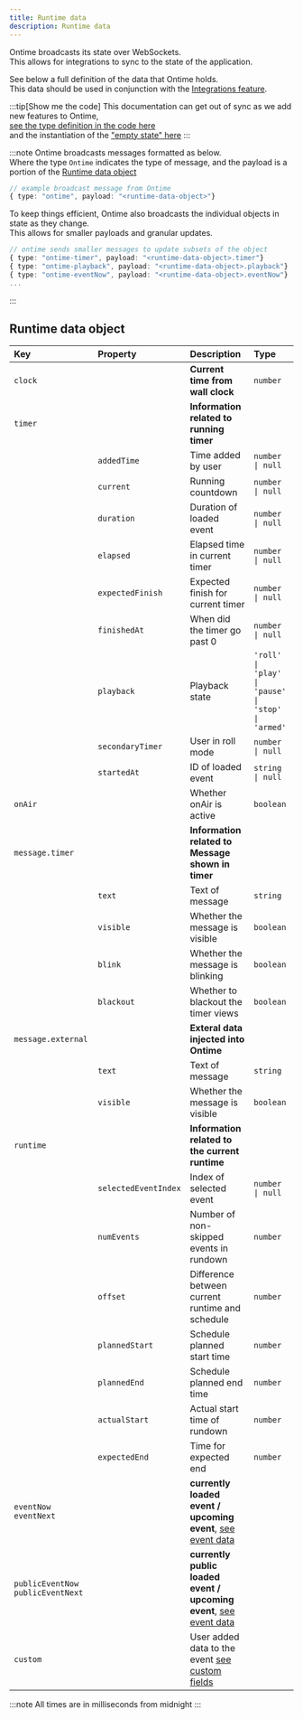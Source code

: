 ```yaml
---
title: Runtime data
description: Runtime data
---
```


Ontime broadcasts its state over WebSockets.\
This allows for integrations to sync to the state of the application.

See below a full definition of the data that Ontime holds. \
This data should be used in conjunction with the [Integrations feature](/api/integrations#using-variables-in-integrations).

:::tip[Show me the code]
This documentation can get out of sync as we add new features to Ontime, \
[see the type definition in the code here](https://github.com/cpvalente/ontime/blob/master/packages/types/src/definitions/runtime/RuntimeStore.type.ts) \
and the instantiation of the ["empty state" here](https://github.com/cpvalente/ontime/blob/master/apps/client/src/common/stores/runtime.ts)
:::

:::note
Ontime broadcasts messages formatted as below. \
Where the type `Ontime` indicates the type of message, and the payload is a portion of the [Runtime data object](#runtime-data-object)

```ts
// example broadcast message from Ontime
{ type: "ontime", payload: "<runtime-data-object>"}
```

To keep things efficient, Ontime also broadcasts the individual objects in state as they change. \
This allows for smaller payloads and granular updates.
```ts
// ontime sends smaller messages to update subsets of the object
{ type: "ontime-timer", payload: "<runtime-data-object>.timer"}
{ type: "ontime-playback", payload: "<runtime-data-object>.playback"}
{ type: "ontime-eventNow", payload: "<runtime-data-object>.eventNow"}
...
```
:::

## Runtime data object
| Key                      | Property              | Description                                              | Type                                             | 
| :----------------------- | :-------------------- | :------------------------------------------------------- | :----------------------------------------------- | 
| `clock`                  |                       | **Current time from wall clock**                         | `number`                                         | 
| `timer`                  |                       | **Information related to running timer**                 |                                                  | 
|                          | `addedTime`           | Time added by user                                 | `number \| null`                                 | 
|                          | `current`             | Running countdown                                        | `number \| null`                                 | 
|                          | `duration`            | Duration of loaded event                                 | `number \| null`                                 | 
|                          | `elapsed`             | Elapsed time in current timer                            | `number \| null`                                 | 
|                          | `expectedFinish`      | Expected finish for current timer                        | `number \| null`                                 | 
|                          | `finishedAt`          | When did the timer go past 0                             | `number \| null`                                 | 
|                          | `playback`            | Playback state                                           | `'roll' \| 'play' \| 'pause' \| 'stop' \| 'armed'`                                 | 
|                          | `secondaryTimer`      | User in roll mode                                        | `number \| null`                                 | 
|                          | `startedAt`           | ID of loaded event                                       | `string \| null`                                 | 
| `onAir`                  |                       | Whether onAir is active                                  | `boolean`                                        | 
| `message.timer`          |                       | **Information related to Message shown in timer**        |                                                  | 
|                          | `text`                | Text of message                                          | `string`                                         | 
|                          | `visible`             | Whether the message is visible                           | `boolean`                                        | 
|                          | `blink`               | Whether the message is blinking                          | `boolean`                                        | 
|                          | `blackout`            | Whether to blackout the timer views                      | `boolean`                                        | 
| `message.external`       |                       | **Exteral data injected into Ontime**                    |                                                  | 
|                          | `text`                | Text of message                                          | `string`                                         | 
|                          | `visible`             | Whether the message is visible                           | `boolean`                                        | 
| `runtime`                |                       | **Information related to the current runtime**           |                                                  | 
|                          | `selectedEventIndex`  | Index of selected event                                  | `number \| null`                                 | 
|                          | `numEvents`           | Number of non-skipped events in rundown                  | `number`                                         | 
|                          | `offset`              | Difference between current runtime and schedule          | `number`                                         | 
|                          | `plannedStart`        | Schedule planned start time                              | `number`                                         | 
|                          | `plannedEnd`          | Schedule planned end time                                | `number`                                         | 
|                          | `actualStart`         | Actual start time of rundown                             | `number`                                         | 
|                          | `expectedEnd`         | Time for expected end                                    | `number`                                         | 
| `eventNow` `eventNext`   |                       | **currently loaded event / upcoming event**, [see event data](/api/data/event-data)              |          | 
| `publicEventNow` `publicEventNext` |             | **currently public loaded event / upcoming event**, [see event data](/api/data/event-data)       |          | 
| `custom`                 |                       | User added data to the event [see custom fields](/features/custom-fields)  |                                | 

:::note
All times are in milliseconds from midnight
:::